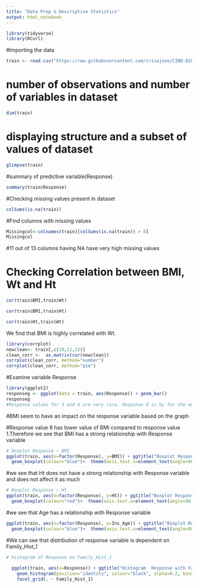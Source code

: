---
title: "Data Prep & Descriptive Statistics"
output: html_notebook
---

```{r}
library(tidyverse)
library(RCurl)
```
#Importing the data
```{r}
train <- read.csv("https://raw.githubusercontent.com/crisajose/CIND-820-Big-Data-Analytics-Project/main/train.csv", header=T)

```

# number of observations and number of variables in dataset
```{r}
dim(train)
```

# displaying structure and a subset of values of dataset
```{r}
glimpse(train)
```

#summary of predictive variable(Response)
```{r}
summary(train$Response)
```

#Checking missing values present in dataset
```{r}
colSums(is.na(train))
```
#Find columns with missing values
```{r}
Missingcol<-colnames(train)[colSums(is.na(train)) > 0]
Missingcol
```



#11 out of 13 columns having NA have very high missing values

# Checking Correlation between BMI, Wt and Ht
```{r}
cor(train$BMI,train$Wt)
```
```{r}
cor(train$BMI,train$Ht) 
```

```{r}
cor(train$Ht,train$Wt)
```

We find that BMI is highly correlated with Wt.

```{r}
library(corrplot)
newclean<- train[,c(10,11,12)]
clean_corr <-  as.matrix(cor(newclean))
corrplot(clean_corr, method="number")
corrplot(clean_corr, method="pie")
```


#Examine variable Response

```{r}
library(ggplot2)
responseg <- ggplot(data = train, aes(Response)) + geom_bar()
responseg
#Response values for 3 and 4 are very rare. Response 8 is by far the most common value
```

#BMI seem to have an impact on the response variable based on the graph



#Response value 8 has lower value of BMI compared to response value 1.Therefore we see that BMI has a strong relationship with Response variable
```{r}
# Boxplot Response ~ BMI
ggplot(train, aes(x=factor(Response), y=BMI)) + ggtitle("Boxplot Response ~ BMI") + 
  geom_boxplot(colour="blue")+  theme(axis.text.x=element_text(angle=90,hjust=1))
```

#we see that Ht does not have a strong relationship with Response variable and does not affect it as much
```{r}
# Boxplot Response ~ Ht
ggplot(train, aes(x=factor(Response), y=Ht)) + ggtitle("Boxplot Response ~ Ht") + 
  geom_boxplot(colour="red")+  theme(axis.text.x=element_text(angle=90,hjust=1))
```


#we see that Age has a relationship with Response variable
```{r}
ggplot(train, aes(x=factor(Response), y=Ins_Age)) + ggtitle("Boxplot Response ~ Ins_Age") + 
  geom_boxplot(colour="blue")+  theme(axis.text.x=element_text(angle=90,hjust=1))
```

#We can see that distribution of response variable is dependent on Family_Hist_1
```{r}
# histogram of Response on Family_Hist_1
  
  ggplot(train, aes(x=Response)) + ggtitle("Histogram  Response with Family_Hist_1 values") +
    geom_histogram(position="identity", colour="black", alpha=0.2, bins = 10)+
    facet_grid(. ~ Family_Hist_1)
```

